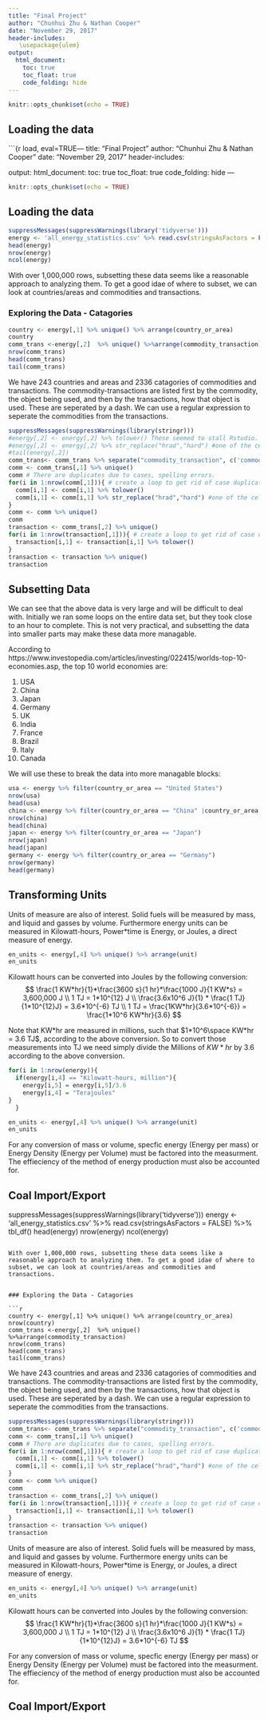 ---
title: "Final Project"
author: "Chunhui Zhu & Nathan Cooper"
date: "November 29, 2017"
header-includes:
   \usepackage{ulem}
output: 
  html_document:
    toc: true
    toc_float: true
    code_folding: hide
---

```{r setup, include=FALSE}
knitr::opts_chunk$set(echo = TRUE)
```

## Loading the data

```{r load, eval=TRUE---
title: "Final Project"
author: "Chunhui Zhu & Nathan Cooper"
date: "November 29, 2017"
header-includes:
   \usepackage{ulem}
output: 
  html_document:
    toc: true
    toc_float: true
    code_folding: hide
---

```{r setup, include=FALSE}
knitr::opts_chunk$set(echo = TRUE)
```

## Loading the data

```{r load, eval=TRUE}
suppressMessages(suppressWarnings(library('tidyverse')))
energy <- 'all_energy_statistics.csv' %>% read.csv(stringsAsFactors = FALSE) %>% tbl_df()
head(energy)
nrow(energy)
ncol(energy)
```

With over 1,000,000 rows, subsetting these data seems like a reasonable approach to analyzing them. To get a good idae of where to subset, we can look at countries/areas and commodities and transactions.


### Exploring the Data - Catagories

```{r explore,eval=TRUE}
country <- energy[,1] %>% unique() %>% arrange(country_or_area)
country
comm_trans <-energy[,2]  %>% unique() %>%arrange(commodity_transaction)
nrow(comm_trans)
head(comm_trans)
tail(comm_trans)
```

We have 243 countries and areas and 2336 catagories of commodities and transactions. The commodity-transactions are listed first by the commodity, the object being used, and then by the transactions, how that object is used. These are seperated by a dash. We can use a regular expression to seperate the commodities from the transactions. 

```{r comm, eval=TRUE}
suppressMessages(suppressWarnings(library(stringr)))
#energy[,2] <- energy[,2] %>% tolower() These seemed to stall Rstudio. I look for another way to fix this.
#energy[,2] <- energy[,2] %>% str_replace("hrad","hard") #one of the cells had a spelling error
#tail(energy[,2])
comm_trans<- comm_trans %>% separate("commodity_transaction", c('commodity', 'transaction'), " - ")
comm <- comm_trans[,1] %>% unique() 
comm # There are duplicates due to cases, spelling errors.
for(i in 1:nrow(comm[,1])){ # create a loop to get rid of case duplicates
  comm[i,1] <- comm[i,1] %>% tolower()
  comm[i,1] <- comm[i,1] %>% str_replace("hrad","hard") #one of the cells had a spelling error
}
comm <- comm %>% unique()
comm
transaction <- comm_trans[,2] %>% unique()
for(i in 1:nrow(transaction[,1])){ # create a loop to get rid of case duplicates
  transaction[i,1] <- transaction[i,1] %>% tolower()
}
transaction <- transaction %>% unique()
transaction
```

## Subsetting Data

We can see that the above data is very large and will be difficult to deal with. Initially we ran some loops on the entire data set, but they took close to an hour to complete. This is not very practical, and subsetting the data into smaller parts may make these data more managable.

According to https://www.investopedia.com/articles/investing/022415/worlds-top-10-economies.asp, the top 10 world economies are:

1) USA
2) China
3) Japan
4) Germany
5) UK
6) India
7) France
8) Brazil
9) Italy
10) Canada

We will use these to break the data into more managable blocks:

```{r subsets, eval=TRUE}
usa <- energy %>% filter(country_or_area == "United States")
nrow(usa)
head(usa)
china <- energy %>% filter(country_or_area == "China" |country_or_area == "China, Hong Kong SAR"|country_or_area == "China, Macao SAR")
nrow(china)
head(china)
japan <- energy %>% filter(country_or_area == "Japan")
nrow(japan)
head(japan)
germany <- energy %>% filter(country_or_area == "Germany")
nrow(germany)
head(germany)
```


## Transforming Units

Units of measure are also of interest. Solid fuels will be measured by mass, and liquid and gasses by volume. Furthermore energy units can be measured in Kilowatt-hours, Power*time is Energy, or Joules, a direct measure of energy.

```{r, units, eval=TRUE}
en_units <- energy[,4] %>% unique() %>% arrange(unit)
en_units
```


Kilowatt hours can be converted into Joules by the following conversion:
$$
\frac{1 KW*hr}{1}*\frac{3600 s}{1 hr}*\frac{1000 J}{1 KW*s} = 3,600,000 J \\
1 TJ = 1*10^{12} J \\
\frac{3.6x10^6 J}{1} * \frac{1 TJ}{1*10^{12}J} = 3.6*10^{-6} TJ \\
1 TJ = \frac{1KW*hr}{3.6*10^{-6}} = \frac{1*10^6 KW*hr}{3.6}
$$

Note that KW\*hr are measured in millions, such that $1*10^6\space KW*hr = 3.6 TJ$, according to the above conversion. So to convert those measurements into TJ we need simply divide the Millions of $KW*hr$ by 3.6 according to the above conversion.

```{r, unit_convert, eval=TRUE}
for(i in 1:nrow(energy)){
  if(energy[i,4] == "Kilowatt-hours, million"){
    energy[i,5] = energy[i,5]/3.6
    energy[i,4] = "Terajoules"  
}
  }
```

```{r, units2, eval=TRUE}
en_units <- energy[,4] %>% unique() %>% arrange(unit)
en_units
```
For any conversion of mass or volume, specfic energy (Energy per mass) or Energy Density (Energy per Volume) must be factored into the measurment. The effieciency of the method of energy production must also be accounted for.


## Coal Import/Export

 
suppressMessages(suppressWarnings(library('tidyverse')))
energy <- 'all_energy_statistics.csv' %>% read.csv(stringsAsFactors = FALSE) %>% tbl_df()
head(energy)
nrow(energy)
ncol(energy)
```

With over 1,000,000 rows, subsetting these data seems like a reasonable approach to analyzing them. To get a good idae of where to subset, we can look at countries/areas and commodities and transactions.


### Exploring the Data - Catagories

```{r explore,eval=TRUE}
country <- energy[,1] %>% unique() %>% arrange(country_or_area)
nrow(country)
comm_trans <-energy[,2]  %>% unique() %>%arrange(commodity_transaction)
nrow(comm_trans)
head(comm_trans)
tail(comm_trans)
```

We have 243 countries and areas and 2336 catagories of commodities and transactions. The commodity-transactions are listed first by the commodity, the object being used, and then by the transactions, how that object is used. These are seperated by a dash. We can use a regular expression to seperate the commodities from the transactions. 

```{r comm, eval=TRUE}
suppressMessages(suppressWarnings(library(stringr)))
comm_trans<- comm_trans %>% separate("commodity_transaction", c('commodity', 'transaction'), " - ")
comm <- comm_trans[,1] %>% unique() 
comm # There are duplicates due to cases, spelling errors.
for(i in 1:nrow(comm[,1])){ # create a loop to get rid of case duplicates
  comm[i,1] <- comm[i,1] %>% tolower()
  comm[i,1] <- comm[i,1] %>% str_replace("hrad","hard") #one of the cells had a spelling error
}
comm <- comm %>% unique()
comm
transaction <- comm_trans[,2] %>% unique()
for(i in 1:nrow(transaction[,1])){ # create a loop to get rid of case duplicates
  transaction[i,1] <- transaction[i,1] %>% tolower()
}
transaction <- transaction %>% unique()
transaction
```

Units of measure are also of interest. Solid fuels will be measured by mass, and liquid and gasses by volume. Furthermore energy units can be measured in Kilowatt-hours, Power*time is Energy, or Joules, a direct measure of energy.

```{r, units, eval=TRUE}
en_units <- energy[,4] %>% unique() %>% arrange(unit)
en_units
```


Kilowatt hours can be converted into Joules by the following conversion:
$$
\frac{1 KW*hr}{1}*\frac{3600 s}{1 hr}*\frac{1000 J}{1 KW*s} = 3,600,000 J \\
1 TJ = 1*10^{12} J \\
\frac{3.6x10^6 J}{1} * \frac{1 TJ}{1*10^{12}J} = 3.6*10^{-6} TJ
$$

For any conversion of mass or volume, specfic energy (Energy per mass) or Energy Density (Energy per Volume) must be factored into the measurment. The effieciency of the method of energy production must also be accounted for.


## Coal Import/Export

